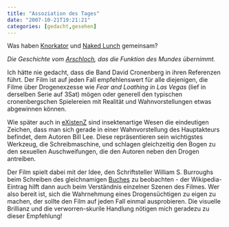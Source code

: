 ```yaml
---
title: "Assoziation des Tages"
date: "2007-10-21T19:21:21"
categories: [gedacht,gesehen]
---
```


Was haben [Knorkator](http://www.knorkator.de) und [Naked Lunch](http://de.wikipedia.org/wiki/Naked_Lunch_(Film)) gemeinsam?

*Die Geschichte vom [Arschloch](http://www.knorkator.de/discography/track_detail.php?releaseid=200&trackid=3), das die Funktion des Mundes übernimmt.*

Ich hätte nie gedacht, dass die Band David Cronenberg in ihren Referenzen führt. Der Film ist auf jeden Fall empfehlenswert für alle diejenigen, die Filme über Drogenexzesse wie *Fear and Loathing in Las Vegas* (lief in derselben Serie auf 3Sat) mögen oder generell den typischen cronenbergschen Spielereien mit Realität und Wahnvorstellungen etwas abgewinnen können.

Wie später auch in [eXistenZ](http://de.wikipedia.org/wiki/EXistenZ) sind insektenartige Wesen die eindeutigen Zeichen, dass man sich gerade in einer Wahnvorstellung des Hauptakteurs befindet, dem Autoren Bill Lee. Diese repräsentieren sein wichtigstes Werkzeug, die Schreibmaschine, und schlagen gleichzeitig den Bogen zu den sexuellen Auschweifungen, die den Autoren neben den Drogen antreiben.

Der Film spielt dabei mit der Idee, den Schriftsteller William S. Burroughs beim Schreiben des gleichnamigen [Buches](http://de.wikipedia.org/wiki/Naked_Lunch_(Roman)) zu beobachten - der Wikipedia-Eintrag hilft dann auch beim Verständnis einzelner Szenen des Filmes. Wer also bereit ist, sich die Wahrnehmung eines Drogensüchtigen zu eigen zu machen, der sollte den Film auf jeden Fall einmal ausprobieren. Die visuelle Brillianz und die verworren-skurile Handlung nötigen mich geradezu zu dieser Empfehlung!

